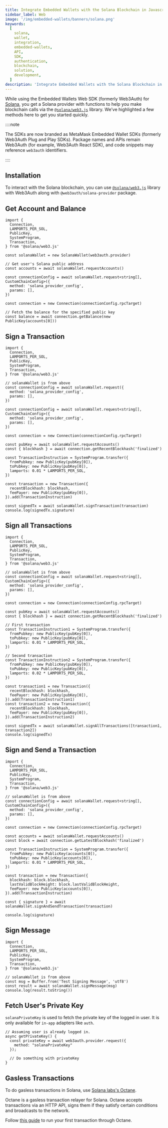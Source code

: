 ```yaml
---
title: Integrate Embedded Wallets with the Solana Blockchain in Javascript
sidebar_label: Web
image: '/img/embedded-wallets/banners/solana.png'
keywords:
  [
    solana,
    wallet,
    integration,
    embedded-wallets,
    API,
    SDK,
    authentication,
    blockchain,
    solution,
    development,
  ]
description: 'Integrate Embedded Wallets with the Solana Blockchain in Javascript | Embedded Wallets'
---
```



While using the Embedded Wallets Web SDK (formerly Web3Auth) for [Solana](https://solana.com/), you get a Solana provider with functions to help you make blockchain calls via the [`@solana/web3.js`](https://solana-labs.github.io/solana-web3.js/) library. We’ve highlighted a few methods here to get you started quickly.

::::note

The SDKs are now branded as MetaMask Embedded Wallet SDKs (formerly Web3Auth Plug and Play SDKs). Package names and APIs remain Web3Auth (for example, Web3Auth React SDK), and code snippets may reference `web3auth` identifiers.

::::

## Installation

To interact with the Solana blockchain, you can use [`@solana/web3.js`](https://solana-labs.github.io/solana-web3.js/) library with Web3Auth along with `@web3auth/solana-provider` package.

<SolanaProviderSetup />

## Get Account and Balance

```tsx
import {
  Connection,
  LAMPORTS_PER_SOL,
  PublicKey,
  SystemProgram,
  Transaction,
} from '@solana/web3.js'

const solanaWallet = new SolanaWallet(web3auth.provider)

// Get user's Solana public address
const accounts = await solanaWallet.requestAccounts()

const connectionConfig = await solanaWallet.request<string[], CustomChainConfig>({
  method: 'solana_provider_config',
  params: [],
})

const connection = new Connection(connectionConfig.rpcTarget)

// Fetch the balance for the specified public key
const balance = await connection.getBalance(new PublicKey(accounts[0]))
```

## Sign a Transaction

```tsx
import {
  Connection,
  LAMPORTS_PER_SOL,
  PublicKey,
  SystemProgram,
  Transaction,
} from '@solana/web3.js'

// solanaWallet is from above
const connectionConfig = await solanaWallet.request({
  method: 'solana_provider_config',
  params: [],
})

const connectionConfig = await solanaWallet.request<string[], CustomChainConfig>({
  method: 'solana_provider_config',
  params: [],
})

const connection = new Connection(connectionConfig.rpcTarget)

const pubKey = await solanaWallet.requestAccounts()
const { blockhash } = await connection.getRecentBlockhash('finalized')

const TransactionInstruction = SystemProgram.transfer({
  fromPubkey: new PublicKey(pubKey[0]),
  toPubkey: new PublicKey(pubKey[0]),
  lamports: 0.01 * LAMPORTS_PER_SOL,
})

const transaction = new Transaction({
  recentBlockhash: blockhash,
  feePayer: new PublicKey(pubKey[0]),
}).add(TransactionInstruction)

const signedTx = await solanaWallet.signTransaction(transaction)
console.log(signedTx.signature)
```

## Sign all Transactions

```tsx
import {
  Connection,
  LAMPORTS_PER_SOL,
  PublicKey,
  SystemProgram,
  Transaction,
} from '@solana/web3.js'

// solanaWallet is from above
const connectionConfig = await solanaWallet.request<string[], CustomChainConfig>({
  method: 'solana_provider_config',
  params: [],
})

const connection = new Connection(connectionConfig.rpcTarget)

const pubKey = await solanaWallet.requestAccounts()
const { blockhash } = await connection.getRecentBlockhash('finalized')

// First transaction
const TransactionInstruction1 = SystemProgram.transfer({
  fromPubkey: new PublicKey(pubKey[0]),
  toPubkey: new PublicKey(pubKey[0]),
  lamports: 0.01 * LAMPORTS_PER_SOL,
})

// Second transaction
const TransactionInstruction2 = SystemProgram.transfer({
  fromPubkey: new PublicKey(pubKey[0]),
  toPubkey: new PublicKey(pubKey[0]),
  lamports: 0.02 * LAMPORTS_PER_SOL,
})

const transaction1 = new Transaction({
  recentBlockhash: blockhash,
  feePayer: new PublicKey(pubKey[0]),
}).add(TransactionInstruction1)
const transaction2 = new Transaction({
  recentBlockhash: blockhash,
  feePayer: new PublicKey(pubKey[0]),
}).add(TransactionInstruction2)

const signedTx = await solanaWallet.signAllTransactions([transaction1, transaction2])
console.log(signedTx)
```

## Sign and Send a Transaction

```tsx
import {
  Connection,
  LAMPORTS_PER_SOL,
  PublicKey,
  SystemProgram,
  Transaction,
} from '@solana/web3.js'

// solanaWallet is from above
const connectionConfig = await solanaWallet.request<string[], CustomChainConfig>({
  method: 'solana_provider_config',
  params: [],
})

const connection = new Connection(connectionConfig.rpcTarget)

const accounts = await solanaWallet.requestAccounts()
const block = await connection.getLatestBlockhash('finalized')

const TransactionInstruction = SystemProgram.transfer({
  fromPubkey: new PublicKey(accounts[0]),
  toPubkey: new PublicKey(accounts[0]),
  lamports: 0.01 * LAMPORTS_PER_SOL,
})

const transaction = new Transaction({
  blockhash: block.blockhash,
  lastValidBlockHeight: block.lastValidBlockHeight,
  feePayer: new PublicKey(accounts[0]),
}).add(TransactionInstruction)

const { signature } = await solanaWallet.signAndSendTransaction(transaction)

console.log(signature)
```

## Sign Message

```tsx
import {
  Connection,
  LAMPORTS_PER_SOL,
  PublicKey,
  SystemProgram,
  Transaction,
} from '@solana/web3.js'

// solanaWallet is from above
const msg = Buffer.from('Test Signing Message', 'utf8')
const result = await solanaWallet.signMessage(msg)
console.log(result.toString())
```

## Fetch User's Private Key

`solanaPrivateKey` is used to fetch the private key of the logged in user. It is only available for `in-app` adapters like `auth`.

```tsx
// Assuming user is already logged in.
async getPrivateKey() {
  const privateKey = await web3auth.provider.request({
    method: "solanaPrivateKey"
  });

  // Do something with privateKey
}
```

## Gasless Transactions

To do gasless transactions in Solana, use [Solana labs's Octane](https://github.com/solana-labs/octane).

Octane is a gasless transaction relayer for Solana. Octane accepts transactions via an HTTP API, signs them if they satisfy certain conditions and broadcasts to the network.

Follow [this guide](https://github.com/solana-labs/octane/blob/master/docs/example-integration.md) to run your first transaction through Octane.

```

```
